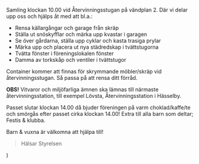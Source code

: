 
Samling klockan 10.00 vid Återvinningsstugan på vändplan 2. Där vi delar upp oss och hjälps åt med att bl.a.:

- Rensa källargångar och garage från skräp
- Ställa ut snöskyfflar och märka upp kvastar i garagen
- Se över gårdarna, ställa upp cyklar och kasta trasiga prylar
- Märka upp och placera ut nya städredskap i tvättstugorna
- Tvätta fönster i föreningslokalen fönster
- Damma av torkskåp och ventiler i tvättstugor

Container kommer att finnas för skrymmande möbler/skräp vid återvinningsstugan. Så passa på att rensa ditt förråd.

__OBS!__
Vitvaror och miljöfarliga ämnen ska lämnas till närmaste återvinningsstation, till exempel Lövsta, Återvinningsstation i Hässelby.

Passet slutar klockan 14.00 då bjuder föreningen på varm choklad/kaffe/te och smörgås efter passet cirka klockan 14.00!
Extra till alla barn som deltar; Festis & klubba.

Barn & vuxna är välkomna att hjälpa till!

> Hälsar Styrelsen

  <MDXProvider>
      <Body>
          <Centered
              introducing="Föreningen har gemensam städdag lördagen"
              title="9 oktober kl. 10.00-14.00!">
            <main {...props} />
          </Centered>
      </Body>
  </MDXProvider>
)